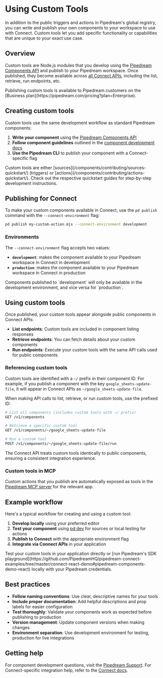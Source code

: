 
# Using Custom Tools

In addition to the public triggers and actions in Pipedream's global registry, you can write and publish your own components to your workspace to use with Connect. Custom tools let you add specific functionality or capabilities that are unique to your exact use case.

## Overview

Custom tools are Node.js modules that you develop using the [Pipedream Components API](/components/contributing/api/) and publish to your Pipedream workspace. Once published, they become available across [all Connect APIs](/connect/api/#components), including the list, retrieve, run endpoints, etc.

<Callout type="info">
Publishing custom tools is available to Pipedream customers on the [Business plan](https://pipedream.com/pricing?plan=Enterprise).
</Callout>

## Creating custom tools

Custom tools use the same development workflow as standard Pipedream components:

1. **Write your component** using the [Pipedream Components API](/components/contributing/api/)
2. **Follow component guidelines** outlined in the [component development docs](/components/contributing/guidelines/)
3. **Use the Pipedream CLI** to publish your component with a Connect-specific flag

<Callout type="info">
Custom tools are either [sources](/components/contributing/sources-quickstart/) (triggers) or [actions](/components/contributing/actions-quickstart/). Check out the respective quickstart guides for step-by-step development instructions.
</Callout>

## Publishing for Connect

To make your custom components available in Connect, use the `pd publish` command with the `--connect-environment` flag:

```bash
pd publish my-custom-action.mjs --connect-environment development
```

### Environments

The `--connect-environment` flag accepts two values:

- **`development`**: makes the component available to your Pipedream workspace in Connect in development
- **`production`**: makes the component available to your Pipedream workspace in Connect in production

<Callout type="warning">
Components published to `development` will only be available in the development environment, and vice versa for `production`.
</Callout>

## Using custom tools

Once published, your custom tools appear alongside public components in Connect APIs:

- **List endpoints**: Custom tools are included in component listing responses
- **Retrieve endpoints**: You can fetch details about your custom components
- **Run endpoints**: Execute your custom tools with the same API calls used for public components

### Referencing custom tools

Custom tools are identified with a `~/` prefix in their component ID. For example, if you publish a component with the key `google_sheets-update-file`, it will appear in Connect APIs as `~/google_sheets-update-file`.

When making API calls to list, retrieve, or run custom tools, use the prefixed ID:

```bash
# List all components (includes custom tools with ~/ prefix)
GET /v1/components

# Retrieve a specific custom tool
GET /v1/components/~/google_sheets-update-file

# Run a custom tool
POST /v1/components/~/google_sheets-update-file/run
```

The Connect API treats custom tools identically to public components, ensuring a consistent integration experience.

### Custom tools in MCP

Custom actions that you publish are automatically exposed as tools in the [Pipedream MCP server](/connect/mcp/developer-tools) for the relevant app.

## Example workflow

Here's a typical workflow for creating and using a custom tool:

1. **Develop locally** using your preferred editor
2. **Test your component** using [pd dev](/components/contributing/cli/reference/#pd-dev) for sources or local testing for actions  
3. **Publish to Connect** with the appropriate environment flag
4. **Integrate via Connect APIs** in your application

<Callout type="info">
Test your custom tools in your application directly or [run Pipedream's SDK playground](https://github.com/PipedreamHQ/pipedream-connect-examples/tree/master/connect-react-demo#pipedream-components-demo-react) locally with your Pipedream credentials.
</Callout>

## Best practices

- **Follow naming conventions**: Use clear, descriptive names for your tools
- **Include proper documentation**: Add helpful descriptions and prop labels for easier configuration
- **Test thoroughly**: Validate your components work as expected before publishing to production
- **Version management**: Update component versions when making changes
- **Environment separation**: Use development environment for testing, production for live integrations

## Getting help

For component development questions, visit the [Pipedream Support](https://pipedream.com/support). For Connect-specific integration help, refer to the [Connect docs](/connect/).